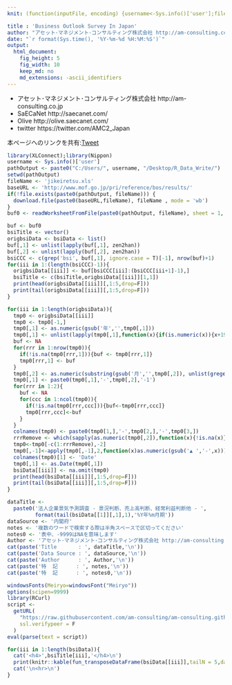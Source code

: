 ```yaml
---
knit: (function(inputFile, encoding) {username<-Sys.info()['user'];fileName<-'defaultPath.csv';pathToFile <-paste0('C:/Users/', username,'/Desktop/pathToCSV/');setwd(pathToFile);buf0<-read.csv(fileName,header = F,skip = 0,stringsAsFactor = F,check.names = F,fileEncoding = 'utf-8');rmarkdown::render(inputFile, encoding = encoding, output_file = paste0('C:/Users/',username,buf0[2,1],'charts/','am-consulting.co.jp-BusinessOutlookSurvey.html')) })

title : 'Business Outlook Survey In Japan'
author: "アセット･マネジメント･コンサルティング株式会社 http://am-consulting.co.jp"
date: "`r format(Sys.time(), '%Y-%m-%d %H:%M:%S')`"
output: 
  html_document:
    fig_height: 5
    fig_width: 10  
    keep_md: no
    md_extensions: -ascii_identifiers 
---
```

<link href="http://knowledgevault.saecanet.com/components/rmarkdown-html.css" rel="stylesheet">
<style>
.main-container {max-width : 1000px; margin-left : auto; margin-right : auto;}
table{white-space : nowrap;}
td.negative {color : red;}
</style>

<script>
<!-- # Reference http://www.hanselman.com/blog/MakingNegativeNumbersTurnRedUsingCSSAndJavascript.aspx -->
function MakeNegative() {
  TDs = document.getElementsByTagName('td');
  for (var i=0; i<TDs.length; i++) {
    var temp = TDs[i];
    if (temp.firstChild.nodeValue.indexOf('-') == 0) temp.className = "negative";
  }
}
</script>

- アセット･マネジメント･コンサルティング株式会社 http://am-consulting.co.jp
- SaECaNet http://saecanet.com/
- Olive http://olive.saecanet.com/
- twitter https://twitter.com/AMC2_Japan

本ページへのリンクを共有:<a href="https://twitter.com/share" class="twitter-share-button" data-via="AMC2_Japan" data-size="large">Tweet</a> <script>!function(d,s,id){var js,fjs=d.getElementsByTagName(s)[0],p=/^http:/.test(d.location)?'http':'https';if(!d.getElementById(id)){js=d.createElement(s);js.id=id;js.src=p+'://platform.twitter.com/widgets.js';fjs.parentNode.insertBefore(js,fjs);}}(document, 'script', 'twitter-wjs');</script>

```r
library(XLConnect);library(Nippon)
username <- Sys.info()['user']
pathOutput <- paste0("C:/Users/", username, "/Desktop/R_Data_Write/")
setwd(pathOutput)
fileName <- 'jikeiretsu.xls'
baseURL <- 'http://www.mof.go.jp/pri/reference/bos/results/'
if(!file.exists(paste0(pathOutput, fileName))) {
  download.file(paste0(baseURL,fileName), fileName , mode = 'wb')
}
buf0 <- readWorksheetFromFile(paste0(pathOutput, fileName), sheet = 1, header = F)
```

```r
buf <- buf0
bsiTitle <- vector()
origbsiData <- bsiData <- list()
buf[,1] <- unlist(lapply(buf[,1], zen2han))
buf[,2] <- unlist(lapply(buf[,2], zen2han))
bsiCCC <- c(grep('bsi', buf[,1], ignore.case = T)[-1], nrow(buf)+1)
for(iii in 1:(length(bsiCCC)-1)){
  origbsiData[[iii]] <- buf[bsiCCC[iii]:(bsiCCC[iii+1]-1),]
  bsiTitle <- c(bsiTitle,origbsiData[[iii]][1,1])
  print(head(origbsiData[[iii]][,1:5,drop=F]))
  print(tail(origbsiData[[iii]][,1:5,drop=F]))
}  
```

```r
for(iii in 1:length(origbsiData)){
  tmp0 <- origbsiData[[iii]]
  tmp0 <- tmp0[-1,]
  tmp0[,1] <- as.numeric(gsub('年','',tmp0[,1]))
  tmp0[,1] <- unlist(lapply(tmp0[,1],function(x){if(is.numeric(x)){x+1988}else{NA}}))
  buf <- NA
  for(rrr in 1:nrow(tmp0)){
    if(!is.na(tmp0[rrr,1])){buf <- tmp0[rrr,1]}
    tmp0[rrr,1] <- buf
  }
  tmp0[,2] <- as.numeric(substring(gsub('月','',tmp0[,2]), unlist(gregexpr('~',gsub('月','',tmp0[,2])))+1))
  tmp0[,1] <- paste0(tmp0[,1],'-',tmp0[,2],'-1')
  for(rrr in 1:2){
    buf <- NA
    for(ccc in 1:ncol(tmp0)){
      if(!is.na(tmp0[rrr,ccc])){buf<-tmp0[rrr,ccc]}
      tmp0[rrr,ccc]<-buf
    }
  }
  colnames(tmp0) <- paste0(tmp0[1,],'-',tmp0[2,],'-',tmp0[3,])
  rrrRemove <- which(sapply(as.numeric(tmp0[,2]),function(x){!is.na(x)}))[1]-1
  tmp0<-tmp0[-c(1:rrrRemove),-2]
  tmp0[,-1]<-apply(tmp0[,-1],2,function(x)as.numeric(gsub('▲ ','-',x)))
  colnames(tmp0)[1] <- 'Date'
  tmp0[,1] <- as.Date(tmp0[,1])
  bsiData[[iii]] <- na.omit(tmp0)
  print(head(bsiData[[iii]][,1:5,drop=F]))
  print(tail(bsiData[[iii]][,1:5,drop=F]))
}
```

```r
dataTitle <- 
  paste0('法人企業景気予測調査 - 景況判断、売上高判断、経常利益判断他 - ',
         format(tail(bsiData[[1]][,1],1),'%Y年%m月期'))
dataSource <- '内閣府'
notes <- '複数のワードで検索する際は半角スペースで区切ってください'
notes0 <- '表中、-9999はNAを意味します'
Author <- 'アセット･マネジメント･コンサルティング株式会社 http://am-consulting.co.jp'
cat(paste('Title       : ', dataTitle,'\n'))
cat(paste('Data Source : ', dataSource,'\n'))
cat(paste('Author      : ', Author,'\n'))
cat(paste('特  記      : ', notes,'\n'))
cat(paste('特  記      : ', notes0,'\n'))
```

```r
windowsFonts(Meiryo=windowsFont("Meiryo"))
options(scipen=9999)
library(RCurl)
script <-
  getURL(
    "https://raw.githubusercontent.com/am-consulting/am-consulting.github.io/master/transposeDataFrame.r",
    ssl.verifypeer = F
  )
eval(parse(text = script))
```

```r
for(iii in 1:length(bsiData)){
  cat('<h4>',bsiTitle[iii],'</h4>\n')
  print(knitr::kable(fun_transposeDataFrame(bsiData[[iii]],tailN = 5,dateFormat = '%Y年%m月期'),row.names = F))
  cat('\n<hr>\n')
}
```

<script>MakeNegative();</script>

<script>
  (function(i,s,o,g,r,a,m){i['GoogleAnalyticsObject']=r;i[r]=i[r]||function(){
  (i[r].q=i[r].q||[]).push(arguments)},i[r].l=1*new Date();a=s.createElement(o),
  m=s.getElementsByTagName(o)[0];a.async=1;a.src=g;m.parentNode.insertBefore(a,m)
  })(window,document,'script','https://www.google-analytics.com/analytics.js','ga');

  ga('create', 'UA-3077339-5', 'auto');
  ga('send', 'pageview');

</script>
